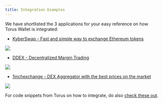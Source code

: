 ```yaml
---
title: Integration Examples
---
```


We have shortlisted the 3 applications for your easy reference on how Torus
Wallet is integrated:

- [KyberSwap - Fast and simple way to exchange Ethereum tokens](https://kyberswap.com/swap/eth-knc)

![](/contents/kyber-swap.png)

- [DDEX - Decentralized Margin Trading](https://ddex.io/margin/ETH-USDT)

![](/contents/ddex.png)

- [1inchexchange - DEX Aggregator with the best prices on the market](https://1inch.exchange/#/)

![](/contents/1inch.png)

For code snippets from Torus on how to integrate, do also
[check these out](https://github.com/torusresearch/torus-embed/tree/master/examples).

